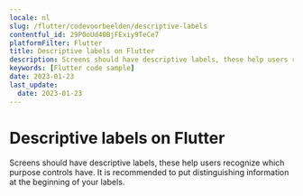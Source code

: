 ```yaml
---
locale: nl
slug: /flutter/codevoorbeelden/descriptive-labels
contentful_id: 29P0oUd40BjFExiy9TeCe7
platformFilter: Flutter
title: Descriptive labels on Flutter
description: Screens should have descriptive labels, these help users recognize which purpose controls have.
keywords: [Flutter code sample]
date: 2023-01-23
last_update:
  date: 2023-01-23
---
```


# Descriptive labels on Flutter

Screens should have descriptive labels, these help users recognize which purpose controls have. It is recommended to put distinguishing information at the beginning of your labels.

<CodeSample id="screen-labels" locale="nl" platform="flutter"/>
